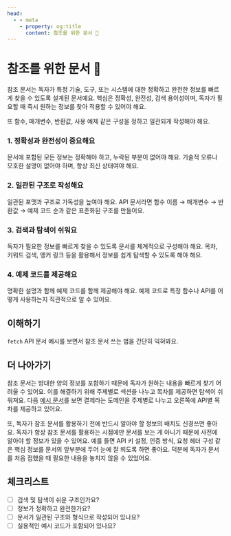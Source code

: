 ```yaml
---
head:
  - - meta
    - property: og:title
      content: 참조를 위한 문서 📑
---
```



# 참조를 위한 문서 📑

참조 문서는 독자가 특정 기술, 도구, 또는 시스템에 대한 정확하고 완전한 정보를 빠르게 찾을 수 있도록 설계된 문서예요. 핵심은 정확성, 완전성, 검색 용이성이며, 독자가 필요할 때 즉시 원하는 정보를 찾아 적용할 수 있어야 해요.

또 함수, 매개변수, 반환값, 사용 예제 같은 구성을 정하고 일관되게 작성해야 해요.

### 1. 정확성과 완전성이 중요해요

문서에 포함된 모든 정보는 정확해야 하고, 누락된 부분이 없어야 해요. 기술적 오류나 모호한 설명이 없어야 하며, 항상 최신 상태여야 해요.

### 2. 일관된 구조로 작성해요

일관된 포맷과 구조로 가독성을 높여야 해요. API 문서라면 함수 이름 → 매개변수 → 반환값 → 예제 코드 순과 같은 표준화된 구조를 만들어요.

### 3. 검색과 탐색이 쉬워요

독자가 필요한 정보를 빠르게 찾을 수 있도록 문서를 체계적으로 구성해야 해요. 목차, 키워드 검색, 앵커 링크 등을 활용해서 정보를 쉽게 탐색할 수 있도록 해야 해요.

### 4. 예제 코드를 제공해요

명확한 설명과 함께 예제 코드를 함께 제공해야 해요. 예제 코드로 특정 함수나 API를 어떻게 사용하는지 직관적으로 알 수 있어요.

## 이해하기

`fetch` API 문서 예시를 보면서 참조 문서 쓰는 법을 간단히 익혀봐요.

<DocSingleExample
  content={reference.content}
/>

## 더 나아가기

참조 문서는 방대한 양의 정보를 포함하기 때문에 독자가 원하는 내용을 빠르게 찾기 어려울 수 있어요. 이를 해결하기 위해 주제별로 섹션을 나누고 목차를 제공하면 탐색이 쉬워져요. 다음 [예시 문서](https://docs.tosspayments.com/reference#%EA%B2%B0%EC%A0%9C)를 보면 결제라는 도메인을 주제별로 나누고 오른쪽에 API별 목차를 제공하고 있어요. 

또, 독자가 참조 문서를 활용하기 전에 반드시 알아야 할 정보의 배치도 신경쓰면 좋아요. 독자가 항상 참조 문서를 활용하는 시점에만 문서를 보는 게 아니기 때문에 사전에 알아야 할 정보가 있을 수 있어요. 예를 들면 API 키 설정, 인증 방식, 요청 헤더 구성 같은 핵심 정보를 문서의 앞부분에 두어 눈에 잘 띄도록 하면 좋아요. 덕분에 독자가 문서를 처음 접했을 때 필요한 내용을 놓치지 않을 수 있었어요.

## 체크리스트

- [ ] 검색 및 탐색이 쉬운 구조인가요?
- [ ] 정보가 정확하고 완전한가요?
- [ ] 문서가 일관된 구조와 형식으로 작성되어 있나요?
- [ ] 실용적인 예시 코드가 포함되어 있나요?
